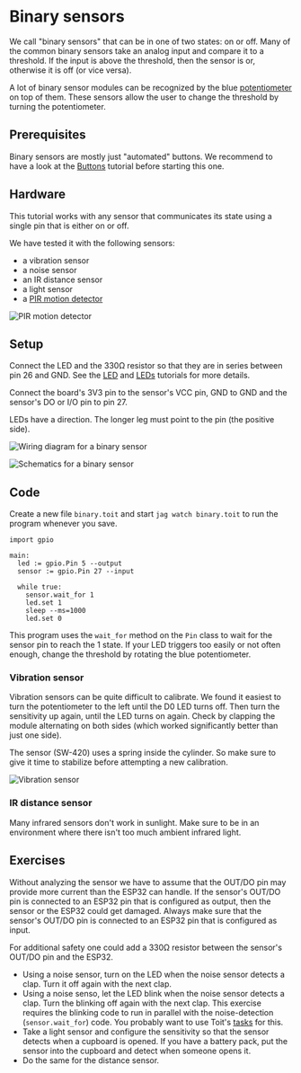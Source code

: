 
# Binary sensors
We call "binary sensors" that can be in one of two states: on or off.
Many of the common binary sensors take an analog input and compare
it to a threshold. If the input is above the threshold, then the sensor
is or, otherwise it is off (or vice versa).

A lot of binary sensor modules can be recognized by the blue
[potentiometer](../potentiometer) on top of them. These sensors allow
the user to change the threshold by turning the potentiometer.

## Prerequisites
Binary sensors are mostly just "automated" buttons. We recommend to
have a look at the [Buttons](../buttons) tutorial before starting this one.

## Hardware
This tutorial works with any sensor that communicates its state using
a single pin that is either on or off.

We have tested it with the following sensors:
- a vibration sensor
- a noise sensor
- an IR distance sensor
- a light sensor
- a [PIR motion detector](https://www.olimex.com/Products/Components/Sensors/PIR-SB312/)

<img src={Pir} alt="PIR motion detector" />

## Setup

Connect the LED and the 330Ω resistor so that they are in series
between pin 26 and GND. See the [LED](../led) and [LEDs](../leds) tutorials
for more details.

Connect the board's 3V3 pin to the sensor's VCC pin, GND to GND and the
sensor's DO or I/O pin to pin 27.

<Note>

LEDs have a direction. The longer leg must point to the pin (the positive side).

</Note>

<img
  src={BinaryDiagram}
  alt="Wiring diagram for a binary sensor"
/>

<img
  src={BinarySchematics}
  alt="Schematics for a binary sensor"
/>

## Code
Create a new file `binary.toit` and start `jag watch binary.toit` to
run the program whenever you save.

```toit
import gpio

main:
  led := gpio.Pin 5 --output
  sensor := gpio.Pin 27 --input

  while true:
    sensor.wait_for 1
    led.set 1
    sleep --ms=1000
    led.set 0
```

This program uses the `wait_for` method on the `Pin` class to wait for
the sensor pin to reach the 1 state. If your LED triggers too easily or
not often enough, change the threshold by rotating the blue potentiometer.

### Vibration sensor
Vibration sensors can be quite difficult to calibrate. We found it easiest
to turn the potentiometer to the left until the D0 LED turns off. Then turn
the sensitivity up again, until the LED turns on again. Check by clapping
the module alternating on both sides (which worked significantly better
than just one side).

The sensor (SW-420) uses a spring inside the cylinder. So make sure to give
it time to stabilize before attempting a new calibration.

<img
  src={Vibration}
  alt="Vibration sensor"
/>

### IR distance sensor
Many infrared sensors don't work in sunlight. Make sure to be in an
environment where there isn't too much ambient infrared light.

## Exercises
Without analyzing the sensor we have to assume that the OUT/DO pin may
provide more current than the ESP32 can handle. If the sensor's OUT/DO pin
is connected to an ESP32 pin that is configured as output, then the sensor
or the ESP32 could get damaged. Always make sure that the sensor's OUT/DO
pin is connected to an ESP32 pin that is configured as input.

For additional safety one could add a 330Ω resistor between the sensor's
OUT/DO pin and the ESP32.

- Using a noise sensor, turn on the LED when the noise sensor detects a
  clap. Turn it off again with the next clap.
- Using a noise senso, let the LED blink when the noise sensor detects
  a clap. Turn the blinking off again with the next clap. This exercise
  requires the blinking code to run in parallel with the noise-detection
  (`sensor.wait_for`) code. You probably want to use Toit's
  [tasks](../..language/tasks) for this.
- Take a light sensor and configure the sensitivity so that the sensor
  detects when a cupboard is opened. If you have a battery pack, put the
  sensor into the cupboard and detect when someone opens it.
- Do the same for the distance sensor.
